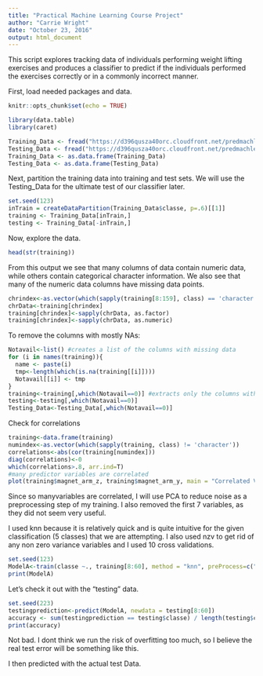 ```yaml
---
title: "Practical Machine Learning Course Project"
author: "Carrie Wright"
date: "October 23, 2016"
output: html_document
---
```

This script explores tracking data of individuals performing weight lifting exercises and produces a classifier to predict if the individuals performed the exercises correctly or in a commonly incorrect manner.

First, load needed packages and data.

```r
knitr::opts_chunk$set(echo = TRUE)


```
```r
library(data.table)
library(caret)

Training_Data <- fread("https://d396qusza40orc.cloudfront.net/predmachlearn/pml-training.csv")
Testing_Data <- fread("https://d396qusza40orc.cloudfront.net/predmachlearn/pml-testing.csv")
Training_Data <- as.data.frame(Training_Data)
Testing_Data <- as.data.frame(Testing_Data)
```

Next, partition the training data into training and test sets. We will use the Testing_Data for the ultimate test of our classifier later.

```r
set.seed(123)
inTrain = createDataPartition(Training_Data$classe, p=.6)[[1]]
training <- Training_Data[inTrain,]
testing <- Training_Data[-inTrain,]

```

Now, explore the data.
```r
head(str(training))
```

From this output we see that many columns of data contain numeric data, while others contain categorical character information. We also see that many of the numeric data columns have missing data points.


```r
chrindex<-as.vector(which(sapply(training[8:159], class) == 'character') +7)
chrData<-training[chrindex]
training[chrindex]<-sapply(chrData, as.factor)
training[chrindex]<-sapply(chrData, as.numeric)

```

To remove the columns with mostly NAs:
```r
Notavail<-list() #creates a list of the columns with missing data
for (i in names(training)){
  name <- paste(i)
  tmp<-length(which(is.na(training[[i]])))
  Notavail[[i]] <- tmp
}
training<-training[,which(Notavail==0)] #extracts only the columns without missing data
testing<-testing[,which(Notavail==0)]
Testing_Data<-Testing_Data[,which(Notavail==0)]
```

Check for correlations
```r
training<-data.frame(training)
numindex<-as.vector(which(sapply(training, class) != 'character'))
correlations<-abs(cor(training[numindex]))
diag(correlations)<-0
which(correlations>.8, arr.ind=T)
#many predictor variables are correlated
plot(training$magnet_arm_z, training$magnet_arm_y, main = "Correlated Variables")
```
Since so manyvariables are correlated, I will use PCA to reduce noise as a preprocessing step of my training. I also removed the first 7 variables, as they did not seem very useful.

I used knn because it is relatively quick and is quite intuitive for the given classification (5 classes) that we are attempting. I also used nzv to get rid of any non zero variance variables and I used 10 cross validations. 

```r
set.seed(123)
ModelA<-train(classe ~., training[8:60], method = "knn", preProcess=c("nzv", "pca"))
print(ModelA)
```

Let's check it out with the "testing" data.
```r
set.seed(223)
testingprediction<-predict(ModelA, newdata = testing[8:60])
accuracy <- sum(testingprediction == testing$classe) / length(testing$classe) #on average how often was this correct
print(accuracy)
```
Not bad. I dont think we run the risk of overfitting too much, so I believe the real test error will be something like this.

I then predicted with the actual test Data.